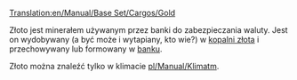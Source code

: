 [[Translation:en/Manual/Base Set/Cargos/Gold]]

{{pl/Manual/Base Set/Cargos/Ładunek|name=Złoto
|image=Gold.png
|produced=[[pl/Manual/Base Set/Industries/Kopalnia złota|Kopalnia złota]]
|accepted=[[pl/Manual/Base Set/Industries/Bank|Bank]]
}}

Złoto jest minerałem używanym przez banki do zabezpieczania waluty. Jest on wydobywany (a być może i wytapiany, kto wie?) w [[pl/Manual/Base Set/Industries/Kopalnia złota|kopalni złota]] i przechowywany lub formowany w [[pl/Manual/Base Set/Industries/Bank|banku]].

Złoto można znaleźć tylko w klimacie [[pl/Manual/Klimat]]m. 

{{pl/Manual/Navbox Ładunek}}